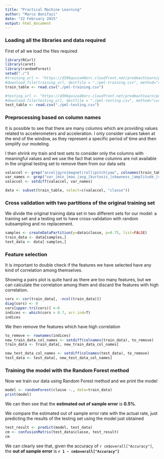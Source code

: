 ```yaml
---
title: "Practical Machine Learning"
author: "Marco Bonifazi"
date: "22 February 2015"
output: html_document
---
```


### Loading all the libraries and data required
First of all we load the files required

```r
library(RCurl)
library(caret)
library(randomForest)
setwd("./")
#training_url <- "https://d396qusza40orc.cloudfront.net/predmachlearn/pml-training.csv"
#download.file(training_url, destfile = "./pml-training.csv", method="curl")
train_table <- read.csv("./pml-training.csv")

#testing_url <- "https://d396qusza40orc.cloudfront.net/predmachlearn/pml-testing.csv"
#download.file(testing_url, destfile = "./pml-testing.csv", method="curl")
test_table <- read.csv("./pml-testing.csv")
```

### Preprocessing based on column names
It is possible to see that there are many columns which are providing values related to accelerometers and acceleration.
I only consider values taken at the end of the window, as they represent a specific period of time and then simplify our modeling.

I then shrink my train and test sets to consider only the columns with meaningful values and we use the fact that some columns are not available in the original testing set to remove them from our data sets

```r
valaccel <- grep("accel|gyro|magnet|roll|pitch|yaw", colnames(train_table), value=TRUE)
var_names <- grep("var_|min_|max_|avg_|kurtosis_|skewness_|amplitude_|stddev_", valaccel, value=TRUE)
valaccel <- setdiff(valaccel, var_names)

data <- subset(train_table, select=c(valaccel, "classe"))
```

### Cross validation with two partitions of the original training set
We divide the original training data set in two different sets for our model: a training set and a testing set to have cross-validation with random subsampling and no replacement.

```r
samples <- createDataPartition(y=data$classe, p=0.75, list=FALSE)
train_data <- data[samples,]
test_data <- data[-samples,]
```


### Feature selection
It is important to double check if the features we have selected have any kind of correlation among themselves.

Showing a pairs plot is quite hard as there are too many features, but we can calculate the correlation among them and discard the features with high correlation.

```r
cors <- cor(train_data[, -ncol(train_data)])
diag(cors) <- 0
cors[upper.tri(cors)] <-0
indices <- which(cors > 0.7, arr.ind=T)
indices
```

We then remove the features which have high correlation
```r
to_remove <- rownames(indices)
new_train_data_col_names <- setdiff(colnames(train_data), to_remove)
train_data <- train_data[, new_train_data_col_names]

new_test_data_col_names <- setdiff(colnames(test_data), to_remove)
test_data <- test_data[, new_test_data_col_names]
```

### Training the model with the Random Forest method

Now we train our data using Random Forest method and we print the model

```r
model <- randomForest(classe ~., data=train_data)
print(model)
```
We can then see that the **estimated out of sample error** is **0.5%**.

We compare the estimated out of sample error rate with the actual rate, just predicting the results of the testing set using the model just obtained
```r
test_result <- predict(model, test_data)
cm <- confusionMatrix(test_data$classe, test_result)
cm
```

We can clearly see that, given the accuracy of `r cm$overall["Accuracy"]`, the **out of sample error** is **`r 1 - cm$overall["Accuracy"]`**

